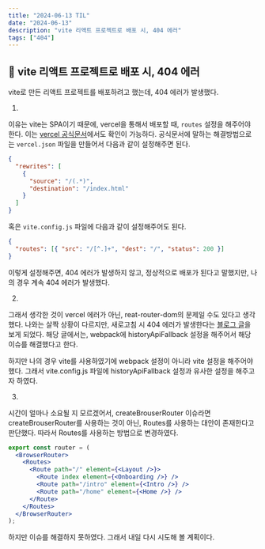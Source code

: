 ```yaml
---
title: "2024-06-13 TIL"
date: "2024-06-13"
description: "vite 리액트 프로젝트로 배포 시, 404 에러"
tags: ["404"]
---
```


## 📌 vite 리액트 프로젝트로 배포 시, 404 에러
vite로 만든 리액트 프로젝트를 배포하려고 했는데, 404 에러가 발생했다. 

1.
이유는 vite는 SPA이기 때문에, vercel을 통해서 배포할 때, `routes` 설정을 해주어야 한다.
이는 [vercel 공식문서](https://vercel.com/docs/frameworks/vite#using-vite-to-make-spas)에서도 확인이 가능하다.
공식문서에 말하는 해결방법으로는 `vercel.json` 파일을 만들어서 다음과 같이 설정해주면 된다.

```json
{
  "rewrites": [
    {
      "source": "/(.*)",
      "destination": "/index.html"
    }
  ]
}
```

혹은 `vite.config.js` 파일에 다음과 같이 설정해주어도 된다.

```json
{
  "routes": [{ "src": "/[^.]+", "dest": "/", "status": 200 }]
}
```

이렇게 설정해주면, 404 에러가 발생하지 않고, 정상적으로 배포가 된다고 말했지만, 나의 경우 계속 404 에러가 발생했다.

2.
그래서 생각한 것이 vercel 에러가 아닌, reat-router-dom의 문제일 수도 있다고 생각했다.
나와는 살짝 상황이 다르지만, 새로고침 시 404 에러가 발생한다는 [블로그 글](https://velog.io/@adultlee/createBrowserRouter%EB%A5%BC-%ED%86%B5%ED%95%9C-Router%EA%B8%B0%EB%8A%A5-%EC%B6%94%EA%B0%80#createbrowserrouter-%EA%B2%B0%EA%B3%BC)을 보게 되었다.
해당 글에서는, webpack에 historyApiFallback 설정을 해주어서 해당 이슈를 해결했다고 한다.

하지만 나의 경우 vite를 사용하였기에 webpack 설정이 아니라 vite 설정을 해주어야 했다.
그래서 vite.config.js 파일에 historyApiFallback 설정과 유사한 설정을 해주고자 하였다.

3.
시간이 얼마나 소요될 지 모르겠어서, createBrouserRouter 이슈라면 createBrouserRouter를 사용하는 것이 아닌, Routes를 사용하는 대안이 존재한다고 판단했다.
따라서 Routes를 사용하는 방법으로 변경하였다.

```jsx
export const router = (
  <BrowserRouter>
    <Routes>
      <Route path="/" element={<Layout />}>
        <Route index element={<Onboarding />} />
        <Route path="/intro" element={<Intro />} />
        <Route path="/home" element={<Home />} />
      </Route>
    </Routes>
  </BrowserRouter>
);
```

하지만 이슈를 해결하지 못하였다. 
그래서 내일 다시 시도해 볼 계획이다.